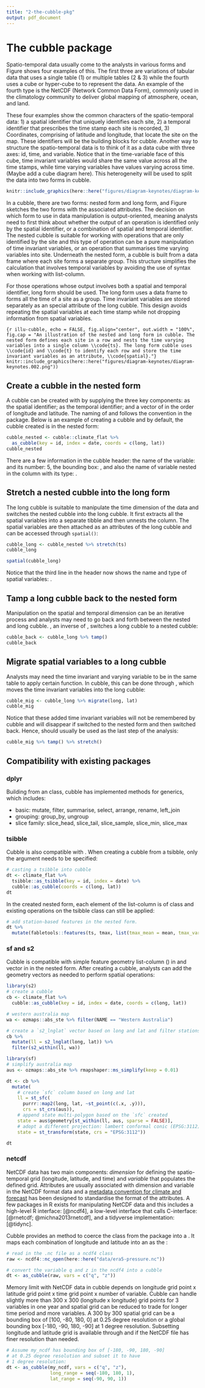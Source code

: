 ```yaml
---
title: "2-the-cubble-pkg"
output: pdf_document
---
```


# The cubble package

Spatio-temporal data usually come to the analysts in various forms and Figure \ref{fig:illu-input} shows four examples of this. The first three are variations of tabular data that uses a single table (1) or multiple tables (2 & 3) while the fourth uses a cube or hyper-cube to to represent the data. An example of the fourth type is the NetCDF (Network Common Data Form), commonly used in the climatology community to deliver global mapping of atmosphere, ocean, and land. 

These four examples show the common characters of the spatio-temporal data: 1) a spatial identifier that uniquely identifies each site, 2) a temporal identifier that prescribes the time stamp each site is recorded, 3) Coordinates, comprising of latitude and longitude, that locate the site on the map. These identifiers will be the building blocks for cubble. Another way to structure the spatio-temporal data is to think of it as a data cube with three axes: id, time, and variable. Notice that in the time-variable face of this cube, time invariant variables would share the same value across all the time stamps, while time varying variables have values varying across time. (Maybe add a cube diagram here). This heterogeneity will be used to split the data into two forms in cubble.

```r
knitr::include_graphics(here::here("figures/diagram-keynotes/diagram-keynotes.001.png"))
```

In a cubble, there are two forms: nested form and long form, and Figure \ref{fig:illu-cubble} sketches the two forms with the associated attributes. The decision on which form to use in data manipulation is output-oriented, meaning analysts need to first think about whether the output of an operation is identified only by the spatial identifier, or a combination of spatial and temporal identifier. The nested cubble is suitable for working with operations that are only identified by the site and this type of operation can be a pure manipulation of time invariant variables, or an operation that summarises time varying variables into site. Underneath the nested form, a cubble is built from a \code{rowwise_df} data frame where each site forms a separate group. This structure simplifies the calculation that involves temporal variables by avoiding the use of \code{purrr::map()} syntax when working with list-column.

For those operations whose output involves both a spatial and temporal identifier, long form should be used. The long form uses a  \code{grouped_df} data frame to forms all the time of a site as a group. Time invariant variables are stored separately as an special attribute of the long cubble. This design avoids repeating the spatial variables at each time stamp while not dropping information from spatial variables.

```{r illu-cubble, echo = FALSE, fig.align="center", out.width = "100%", fig.cap = "An illustration of the nested and long form in cubble. The nested form defines each site in a row and nests the time varying variables into a single column \\code{ts}. The long form cubble uses \\code{id} and \\code{t} to identify each row and store the time invariant variables as an attribute, \\code{spatial}."}
knitr::include_graphics(here::here("figures/diagram-keynotes/diagram-keynotes.002.png"))
```

## Create a cubble in the nested form
A cubble can be created with \code{as_cubble()} by supplying the three key components: \code{key} as the spatial identifier; \code{index} as the temporal identifier; and a vector of \code{coords} in the order of longitude and latitude. The naming of \code{key} and \code{index} follows the convention in the \pkg{tsibble} package. Below is an example of creating a cubble and by default, the cubble created is in the nested form: 

```r
cubble_nested <- cubble::climate_flat %>%
  as_cubble(key = id, index = date, coords = c(long, lat))
cubble_nested
```

There are a few information in the cubble header: the name of the \code{key} variable: \code{id} and its number: 5, the bounding box: \code{[115.97, -32.94, 133.55, -12.42]} , and also the name of variable nested in the \code{ts} column with its type: \code{date [date], prcp [dbl], tmax [dbl], tmin [dbl]}. 

## Stretch a nested cubble into the long form

The long cubble is suitable to manipulate the time dimension of the data and  \code{stretch()} switches the nested cubble into the long cubble. It first extracts all the spatial variables into a separate tibble and then unnests the \code{ts} column. The spatial variables are then attached as an attributes of the long cubble and can be accessed through `spatial()`:

```r
cubble_long <- cubble_nested %>% stretch(ts)
cubble_long

spatial(cubble_long)
```

Notice that the third line in the header now shows the name and type of spatial variables: \code{lat [dbl], long [dbl], elev [dbl], name [chr], wmo_id [dbl]}.

## Tamp a long cubble back to the nested form

Manipulation on the spatial and temporal dimension can be an iterative process and analysts may need to go back and forth between the nested and long cubble. \code{tamp()}, an inverse of \code{stretch()}, switches a long cubble to a nested cubble:

```r
cubble_back <- cubble_long %>% tamp()
cubble_back
```

## Migrate spatial variables to a long cubble

Analysts may need the time invariant and varying variable to be in the same table to apply certain function. In cubble, this can be done through \code{migrate()}, which moves the time invariant variables into the long cubble:

```r
cubble_mig <- cubble_long %>% migrate(long, lat)
cubble_mig
```

Notice that these added time invariant variables will not be remembered by cubble and will disappear if switched to the nested form and then switched back. Hence, \code{migrate()} should usually be used as the last step of the analysis:

```r
cubble_mig %>% tamp() %>% stretch()
```

## Compatibility with existing packages

### dplyr

Building from an \code{tbl_df} class, cubble has implemented methods for \pkg{dplyr} generics, which includes:

  - basic: mutate, filter, summarise, select, arrange, rename, left_join
  - grouping: group_by, ungroup
  - slice family: slice_head, slice_tail, slice_sample, slice_min, slice_max

### tsibble

Cubble is also compatible with \pkg{tsibble}. When creating a cubble from a tsibble, only the \code{coords} argument needs to be specified: 

```r
# casting a tsibble into cubble
dt <- climate_flat %>% 
  tsibble::as_tsibble(key = id, index = date) %>% 
  cubble::as_cubble(coords = c(long, lat))
dt
```

In the created nested form, each element of the list-column \code{ts} is of \code{tbl_ts} class and existing operations on the tsibble class can still be applied:
  
```r
# add station-based features in the nested form.
dt %>% 
  mutate(fabletools::features(ts, tmax, list(tmax_mean = mean, tmax_var = var)))
```

### sf and s2

Cubble is compatible with simple feature geometry list-column (\code{sfc}) in \pkg{sf} and  \code{s2_lnglat} vector in \pkg{S2} in the nested form. After creating a cubble, analysts can add the geometry vectors as needed to perform spatial operations: 

```r
library(s2)
# create a cubble
cb <- climate_flat %>% 
  cubble::as_cubble(key = id, index = date, coords = c(long, lat))

# western australia map
wa <- ozmaps::abs_ste %>% filter(NAME == "Western Australia")

# create a `s2_lnglat` vector based on long and lat and filter stations in wa
cb %>%
  mutate(ll = s2_lnglat(long, lat)) %>% 
  filter(s2_within(ll, wa))
```

```r
library(sf)
# simplify australia map
aus <- ozmaps::abs_ste %>% rmapshaper::ms_simplify(keep = 0.01)

dt <- cb %>%
  mutate(
    # create `sfc` column based on long and lat
    ll = st_sfc(
      purrr::map2(long, lat, ~st_point(c(.x, .y))),
      crs = st_crs(aus)),
    # append state multi-polygon based on the `sfc` created
    state = aus$geometry[st_within(ll, aus, sparse = FALSE)],
    # adopt a different projection: lambert conformal conic (EPSG:3112)
    state = st_transform(state, crs = "EPSG:3112"))

dt
```


### netcdf

NetCDF data has two main components: *dimension* for defining the spatio-temporal grid (longitude, latitude, and time) and *variable* that populates the defined grid. Attributes are usually associated with dimension and variable in the NetCDF format data and a [metadata convention for climate and forecast](http://cfconventions.org/) has been designed to standardise the format of the attributes. A few packages in R exists for manipulating NetCDF data and this includes a high-level R interface: \pkg{ncdf4} [@ncdf4], a low-level interface that calls C-interface: \pkg{RNetCDF} [@rnetcdf; @michna2013rnetcdf], and a tidyverse implementation: \pkg{tidync} [@tidync].

Cubble provides an \code{as_cubble()} method to coerce the \code{ncdf4} class from the \pkg{ncdf4} package into a \code{cubble}. It maps each combination of longitude and latitude into an \code{id} as the \code{key}:

```r
# read in the .nc file as a ncdf4 class
raw <- ncdf4::nc_open(here::here("data/era5-pressure.nc"))

# convert the variable q and z in the ncdf4 into a cubble
dt <- as_cubble(raw, vars = c("q", "z"))
```

Memory limit with NetCDF data in cubble depends on longitude grid point x latitude grid point x time grid point x number of variable. Cubble can handle slightly more than 300 x 300 (longitude x longitude) grid points for 3 variables in one year and spatial grid can be reduced to trade for longer time period and more variables. A 300 by 300 spatial grid can be a bounding box of [100, -80, 180, 0] at 0.25 degree resolution or a global bounding box [-180, -90, 180, -90] at 1 degree resolution. Subsetting longitude and latitude grid is available through \code{long_range} and \code{lat_range} if the NetCDF file has finer resolution than needed.

```r
# Assume my_ncdf has bounding box of [-180, -90, 180, -90] 
# at 0.25 degree resolution and subset it to have 
# 1 degree resolution:
dt <- as_cubble(my_ncdf, vars = c("q", "z"), 
                long_range = seq(-180, 180, 1), 
                lat_range = seq(-90, 90, 1))
```
